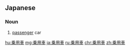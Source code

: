 ==Japanese==
{{ja-kanjitab|じょう|よう|しゃ|yomi=on}}

===Noun===
{{ja-noun|じょうようしゃ|kyu=乘用車}}

# [[passenger]] car

[[hu:乗用車]]
[[mg:乗用車]]
[[ja:乗用車]]
[[ru:乗用車]]
[[chr:乗用車]]
[[zh:乗用車]]